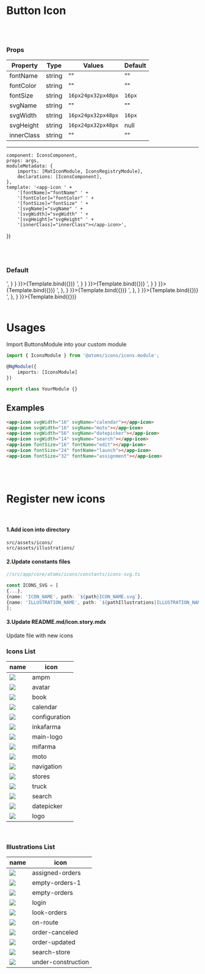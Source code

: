 
<Meta
    title="Atoms/Icon"
    component={IconsComponent}/>

# Button Icon
<br/>
<br/>

### Props
| Property | Type  | Values | Default  |
| ------ | --------- |------ | --------- |
| fontName    | string   | "" | "" |
| fontColor    | string   | "" | "" |
| fontSize      | string   | <code>16px</code><code>24px</code><code>32px</code><code>48px</code> | <code>16px</code> |
| svgName    | string   | "" | "" |
| svgWidth      | string   | <code>16px</code><code>24px</code><code>32px</code><code>48px</code> | <code>16px</code> |
| svgHeight      | string   | <code>16px</code><code>24px</code><code>32px</code><code>48px</code> | null |
| innerClass    | string   |     ""    |  ""  |

------

    component: IconsComponent,
    props: args,
    moduleMetadata: {
        imports: [MatIconModule, IconsRegistryModule],
        declarations: [IconsComponent],
    },
    template: '<app-icon ' +
        '[fontName]="fontName" ' +
        '[fontColor]="fontColor" ' +
        '[fontSize]="fontSize" ' +
        '[svgName]="svgName" ' +
        '[svgWidth]="svgWidth" ' +
        '[svgHeight]="svgHeight" ' +
        '[innerClass]="innerClass"></app-icon>',
})

<br/>
<br/>

### Default

<Canvas>
    <Story name='Font Name' args={{
        fontName: 'launch'
    }} parameters={{
        docs: {
            source: {
                code: '<app-icon fontName="launch"></app-icon>',
            }
        }
    }}>{Template.bind({})}
    </Story>
    <Story name='Font Size' args={{
        fontName: 'launch',
        fontSize: '24px',
        innerClass: 'text-primary'
    }} parameters={{
        docs: {
            source: {
                code: '<app-icon fontName="launch" fontSize="24px" innerClass="text-primary"></app-icon>',
            }
        }
    }}>{Template.bind({})}
    </Story>
    <Story name='Font Color' args={{
        fontName: 'launch',
        fontSize: '32px',
        fontColor: 'lightblue'
    }} parameters={{
        docs: {
            source: {
                code: '<app-icon fontName="launch" fontSize="32px" fontColor="lightblue"></app-icon>',
            }
        }
    }}>{Template.bind({})}
    </Story>
    <Story name='Svg Name' args={{
        svgName: 'avatar'
    }} parameters={{
        docs: {
            source: {
                code: '<app-icon svgName="avatar"></app-icon>',
            },
        }
    }}>{Template.bind({})}
    </Story>
    <Story name='Svg Width' args={{
        svgName: 'avatar',
        svgWidth: '24px'
    }} parameters={{
        docs: {
            source: {
                code: '<app-icon svgName="avatar" svgWidth="24px"></app-icon>',
            },
        }
    }}>{Template.bind({})}
    </Story>
    <Story name='Svg Height' args={{
        svgName: 'logo',
        svgWidth: '174px',
        svgHeight: '20px',
    }} parameters={{
        docs: {
            source: {
                code: '<app-icon svgName="logo" svgWidth="174px" svgHeight="20px"></app-icon>',
            },
        }
    }}>{Template.bind({})}
    </Story>
</Canvas>

<br/>
<br/>

# Usages
Import ButtonsModule into your custom module

```typescript
import { IconsModule } from '@atoms/icons/icons.module';

@NgModule({
    imports: [IconsModule]
})

export class YourModule {}
```

## Examples

  ```html
<app-icon svgWidth="16" svgName="calendar"></app-icon>
<app-icon svgWidth="16" svgName="moto"></app-icon>
<app-icon svgWidth="56" svgName="datepicker"></app-icon>
<app-icon svgWidth="14" svgName="search"></app-icon>
<app-icon fontSize="16" fontName="edit"></app-icon>
<app-icon fontSize="24" fontName="launch"></app-icon>
<app-icon fontSize="32" fontName="assignment"></app-icon>
  ```

<br/>
<br/>

# Register new icons
<br/>

#### 1.Add icon into directory

  ````
  src/assets/icons/
  src/assets/illustrations/
  ````

#### 2.Update constants files

   ````typescript
//src/app/core/atoms/icons/constants/icons-svg.ts

const ICONS_SVG = [
{...},
{name: 'ICON_NAME', path: `${path}ICON_NAME.svg`},
{name: 'ILLUSTRATION_NAME', path: `${pathIllustrations}ILLUSTRATION_NAME.svg`},
];
   ````

#### 3.Update README.md/icon.story.mdx

Update file with new icons

### Icons List

name | icon
  -----|-----
![](../../../../assets/icons/ampm.svg) | ampm
![](../../../../assets/icons/avatar.svg) | avatar
![](../../../../assets/icons/book.svg) | book
![](../../../../assets/icons/calendar.svg) | calendar
![](../../../../assets/icons/configuration.svg) | configuration
![](../../../../assets/icons/inkafarma.svg) | inkafarma
![](../../../../assets/icons/main-logo.svg) | main-logo
![](../../../../assets/icons/mifarma.svg) | mifarma
![](../../../../assets/icons/moto.svg) | moto
![](../../../../assets/icons/navigation.svg) | navigation
![](../../../../assets/icons/stores.svg) | stores
![](../../../../assets/icons/truck.svg) | truck
![](../../../../assets/icons/search.svg) | search
![](../../../../assets/icons/datepicker.svg) | datepicker
![](../../../../assets/icons/logo.svg) | logo

<br/>

### Illustrations List
name | icon
---------------------------------------|---------------------------
![](../../../../assets/illustrations/assigned-orders.svg) | assigned-orders
![](../../../../assets/illustrations/empty-orders-1.svg) | empty-orders-1
![](../../../../assets/illustrations/empty-orders.svg) | empty-orders
![](../../../../assets/illustrations/login.svg) | login
![](../../../../assets/illustrations/look-orders.svg) | look-orders
![](../../../../assets/illustrations/on-route.svg) | on-route
![](../../../../assets/illustrations/order-canceled.svg) | order-canceled
![](../../../../assets/illustrations/order-updated.svg) | order-updated
![](../../../../assets/illustrations/search-store.svg) | search-store
![](../../../../assets/illustrations/under-construction.svg) | under-construction
